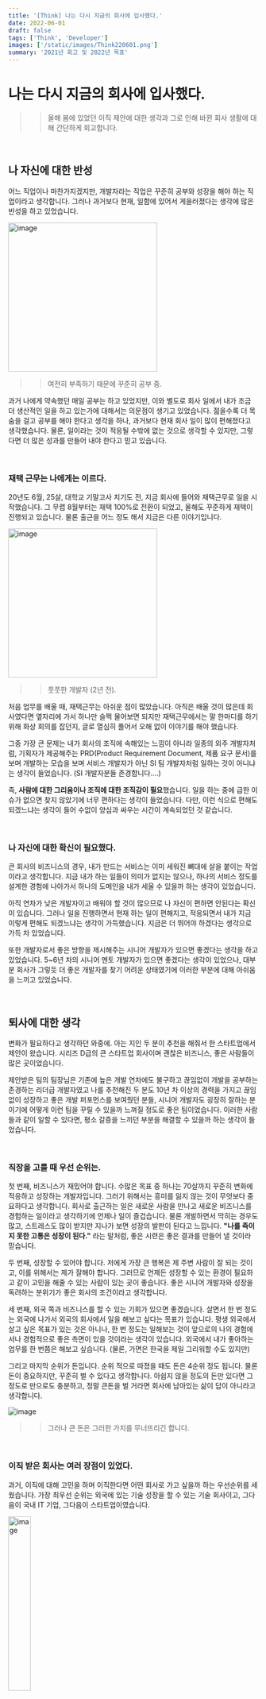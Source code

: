 ```yaml
---
title: '[Think] 나는 다시 지금의 회사에 입사했다.'
date: 2022-06-01
draft: false
tags: ['Think', 'Developer']
images: ['/static/images/Think220601.png']
summary: '2021년 회고 및 2022년 목표'
---
```


# 나는 다시 지금의 회사에 입사했다.

> > 올해 봄에 있었던 이직 제안에 대한 생각과 그로 인해 바뀐 회사 생활에 대해 간단하게 회고합니다.

<br />

## 나 자신에 대한 반성

어느 직업이나 마찬가지겠지만, 개발자라는 직업은 꾸준히 공부와 성장을 해야 하는 직업이라고 생각합니다. 그러나 과거보다 현재, 일함에 있어서 게을러졌다는 생각에 많은 반성을 하고 있었습니다.

<img
  width="300"
  alt="image"
  src="https://user-images.githubusercontent.com/42582516/172510626-a98de7f0-18b7-4c1e-b21a-41ecf2b602f3.png"
/>

> > 여전히 부족하기 때문에 꾸준히 공부 중.

과거 나에게 약속했던 매일 공부는 하고 있었지만, 이와 별도로 회사 일에서 내가 조금 더 생산적인 일을 하고 있는가에 대해서는 의문점이 생기고 있었습니다. 젊을수록 더 목숨을 걸고 공부를 해야 한다고 생각을 하나, 과거보다 현재 회사 일이 많이 편해졌다고 생각했습니다. 물론, 일이라는 것이 적응될 수밖에 없는 것으로 생각할 수 있지만, 그렇다면 더 많은 성과를 만들어 내야 한다고 믿고 있습니다.

<br />

### 재택 근무는 나에게는 이르다.

20년도 6월, 25살, 대학교 기말고사 치기도 전, 지금 회사에 들어와 재택근무로 일을 시작했습니다. 그 무렵 8월부터는 재택 100%로 전환이 되었고, 올해도 꾸준하게 재택이 진행되고 있습니다. 물론 출근을 어느 정도 해서 지금은 다른 이야기입니다.

<img
  width="300"
  alt="image"
  src="https://user-images.githubusercontent.com/42582516/174442888-d6ba1042-4fea-475d-b77c-31af0062c4c9.png"
/>

> > 풋풋한 개발자 (2년 전).

처음 업무를 배울 때, 재택근무는 아쉬운 점이 많았습니다. 아직은 배울 것이 많은데 회사였다면 옆자리에 가서 하나만 슬쩍 물어보면 되지만 재택근무에서는 말 한마디를 하기 위해 화상 회의를 잡던지, 글로 열심히 풀어서 오해 없이 이야기를 해야 했습니다.

그중 가장 큰 문제는 내가 회사의 조직에 속해있는 느낌이 아니라 일종의 외주 개발자처럼, 기획자가 제공해주는 PRD(Product Requirement Document, 제품 요구 문서)를 보며 개발하는 모습을 보며 서비스 개발자가 아닌 SI 팀 개발자처럼 일하는 것이 아니냐는 생각이 들었습니다. (SI 개발자분들 존경합니다….)

즉, **사람에 대한 그리움이나 조직에 대한 조직감이 필요**했습니다. 일을 하는 중에 급한 이슈가 없으면 찾지 않았기에 너무 편하다는 생각이 들었습니다. 다만, 이런 식으로 편해도 되겠느냐는 생각이 들어 수없이 양심과 싸우는 시간이 계속되었던 것 같습니다.

<br />

### 나 자신에 대한 확신이 필요했다.

큰 회사의 비즈니스의 경우, 내가 만드는 서비스는 이미 세워진 뼈대에 살을 붙이는 작업이라고 생각합니다. 지금 내가 하는 일들이 의미가 없지는 않으나, 하나의 서비스 정도를 설계한 경험에 나아가서 하나의 도메인을 내가 세울 수 있을까 하는 생각이 있었습니다.

아직 연차가 낮은 개발자이고 배워야 할 것이 많으므로 나 자신이 편하면 안된다는 확신이 있습니다. 그러나 일을 진행하면서 현재 하는 일이 편해지고, 적응되면서 내가 지금 이렇게 편해도 되겠느냐는 생각이 가득했습니다. 지금은 더 뛰어야 하겠다는 생각으로 가득 차 있었습니다.

또한 개발자로서 좋은 방향을 제시해주는 시니어 개발자가 있으면 좋겠다는 생각을 하고 있었습니다. 5~6년 차의 시니어 멘토 개발자가 있으면 좋겠다는 생각이 있었으나, 대부분 회사가 그렇듯 더 좋은 개발자를 찾기 어려운 상태였기에 이러한 부분에 대해 아쉬움을 느끼고 있었습니다.

<br />

## 퇴사에 대한 생각

변화가 필요하다고 생각하던 와중에. 아는 지인 두 분이 추천을 해줘서 한 스타트업에서 제안이 왔습니다. 시리즈 D급의 큰 스타트업 회사이며 괜찮은 비즈니스, 좋은 사람들이 많은 곳이었습니다.

제안받은 팀의 팀장님은 기존에 높은 개발 연차에도 불구하고 끊임없이 개발을 공부하는 존경하는 리더급 개발자였고 나를 추천해진 두 분도 10년 차 이상의 경력을 가지고 끊임없이 성장하고 좋은 개발 퍼포먼스를 보여줬던 분들, 시니어 개발자도 굉장히 잘하는 분이기에 어떻게 이런 팀을 꾸릴 수 있을까 느껴질 정도로 좋은 팀이었습니다. 이러한 사람들과 같이 일할 수 있다면, 평소 갈증을 느끼던 부분을 해결할 수 있을까 하는 생각이 들었습니다.

<br />

### 직장을 고를 때 우선 순위는.

첫 번째, 비즈니스가 재밌어야 합니다. 수많은 목표 중 하나는 70살까지 꾸준히 변화에 적응하고 성장하는 개발자입니다. 그러기 위해서는 흥미를 잃지 않는 것이 무엇보다 중요하다고 생각합니다. 회사로 출근하는 일은 새로운 사람을 만나고 새로운 비즈니스를 경험하는 일이라고 생각하기에 언제나 일이 즐겁습니다. 물론 개발하면서 막히는 경우도 많고, 스트레스도 많이 받지만 지나가 보면 성장의 발판이 된다고 느낍니다. **"나를 죽이지 못한 고통은 성장이 된다."** 라는 말처럼, 좋은 시련은 좋은 결과를 만들어 낼 것이라 믿습니다.

두 번째, 성장할 수 있어야 합니다. 저에게 가장 큰 행복은 제 주변 사람이 잘 되는 것이고, 이를 위해서는 제가 잘해야 합니다. 그러므로 언제든 성장할 수 있는 환경이 필요하고 같이 고민을 해줄 수 있는 사람이 있는 곳이 좋습니다. 좋은 시니어 개발자와 성장을 독려하는 분위기가 좋은 회사의 조건이라고 생각합니다.

세 번째, 외국 쪽과 비즈니스를 할 수 있는 기회가 있으면 좋겠습니다. 살면서 한 번 정도는 외국에 나가서 외국의 회사에서 일을 해보고 싶다는 목표가 있습니다. 평생 외국에서 살고 싶은 목표가 있는 것은 아니나, 한 번 정도는 일해보는 것이 앞으로의 나의 경험에서나 경험적으로 좋은 측면이 있을 것이라는 생각이 있습니다. 외국에서 내가 좋아하는 업무를 한 번쯤은 해보고 싶습니다. (물론, 가면은 한국을 제일 그리워할 수도 있지만)

그리고 마지막 순위가 돈입니다. 순위 적으로 따졌을 때도 돈은 4순위 정도 됩니다. 물론 돈이 중요하지만, 꾸준히 벌 수 있다고 생각합니다. 아쉽지 않을 정도의 돈만 있다면 그 정도로 만으로도 충분하고, 정말 큰돈을 벌 거라면 회사에 남아있는 삶이 답이 아니라고 생각합니다.

![image](https://user-images.githubusercontent.com/42582516/174430703-56a32339-ac4f-4b4c-bdf8-cbb3d49969c7.png)

> > 그러나 큰 돈은 그러한 가치를 무너뜨리긴 합니다.

<br />

### 이직 받은 회사는 여러 장점이 있었다.

과거, 이직에 대해 고민을 하며 이직한다면 어떤 회사로 가고 싶을까 하는 우선순위를 세웠습니다. 가장 최우선 순위는 외국에 있는 기술 성장을 할 수 있는 기술 회사이고, 그다음이 국내 IT 기업, 그다음이 스타트업이였습니다.

<img
  width="30%"
  alt="image"
  src="https://user-images.githubusercontent.com/42582516/174429635-dbd1a30e-7067-4668-b923-20a580a4feb3.png"
/>

> > 언젠가는 가보고 싶은 회사들.

여기서 제안이 온 회사는 스타트업이라는 기준이었고, 미국 쪽 사업을 핵심으로 하는 회사이기 때문에 특히 마음에 들었습니다. 그리고 미국에 보내서 하는 워크숍이나 여러 의사소통을 영어로 하므로 성장을 할 수 있는 기회가 있는 회사라 판단했습니다. 이직했을 때, 장점은 다음과 같다고 판단했습니다.

첫 번째는 뼈대를 세울 수 있는 경험입니다. 제안이 온 팀에서 이야기를 들었을 때, 구성이 되어 있는 부분이 없기에 처음부터 세울 수 있다는 이야기를 들었을 때 그 부분이 매력이었습니다.

두 번째는 팀 자체에 대한 신뢰였습니다. 몇 분은 같이 일을 해본 경험이 있고, 몇 분은 잘하는 것으로 이미 알고 있던 분이라 같이 일을 해본다면 좋은 성장을 그릴 수 있었습니다.

세 번 째는 메인 서비스 자체는 외국을 준비하기 때문에 어느 정도 일하면서 영어 능력을 기를 수 있다고 판단되었습니다. 특히, 미국 워크숍이나 통역관 등이 있는 부분이 흥미로웠습니다. 다만, 해당 신규 서비스의 방향이 플랫폼이기 때문에 그 부분이 외국의 비즈니스와는 괴리가 있을 수 있다고 판단했습니다.

돈도 나름 많이 줬습니다. 이 정도의 연차에서, 내 실력에서 이 정도 받아도 될까 하는 돈이었습니다.

이러한 장점들을 고려하고, 긴 고민 끝에 회사에 퇴사를 이야기했습니다. 퇴사는 칼집 속의 칼 같기에 확신을 하고 뽑아야 하는데, 이때는 대략 90% 정도의 확신을 하고 뽑았던 것 같습니다.

<br />

## 왜 퇴사를 하지 않았는가.

### 퇴사를 이야기하고서.

퇴사 이후, 면담을 7번 정도 진행했습니다. 팀장님이랑 두 번, 실장님이랑 두 번, 본부장님과 한번, 기획 쪽 팀장님과 실장님과 한 번씩 면담을 진행하며 짧은 2년의 개발자의 삶을 되돌아보는 과정을 가졌습니다.

<img
  width="500"
  alt="image"
  src="https://user-images.githubusercontent.com/42582516/174429844-6d535e29-c22b-4750-848b-c320a3eb8cc4.png"
/>

> > 개인 깃, 회사 깃은 비밀. 다음 글에서 공유하겠습니다.

<br />

### 변화와 위기 속에 기회가 생긴다.

이직을 생각하고 있을 때, 사수님도 비슷한 시기에 나가려고 하는 것을 알았습니다. 회사에서 하는 도메인을 지금까지는 두 명이 처리하고 있고, 인증이나 로그인 쪽도 담당하기 때문에 서비스의 윤활유 역할을 하는데 둘 다 나가는 상황이 오면 어느 정도 회사에서는 손해가 있는 상황이었습니다. 다만 이러한 부분이 퇴사를 결정할 때 고려할 측면이 아니라는 것을 잘 알고 있습니다.

그러나, 사수님이 나가게 되면 팀에서 저보다 오래 있었던 사람은 팀장님만 남게 되는 것이고 이러한 변화가 저에게 기회가 될 수 있다고 생각했습니다. 경력으로 가는 길은 어느 정도의 자기 색을 만드는 과정이라고 생각합니다. 이러한 변화는 저에게 기회가 올 것으로 생각했고, 회사의 서비스를 만들면서 나의 색을 통해서 회사와 저 스스로 성장을 할 수 있는 기회라고 판단했습니다.

비즈니스 적으로 더 해보고 싶은 부분이 많았습니다. 기업에서 중요한 부분은 비즈니스라고 생각합니다. 개인적으로 생각하는 개발자가 회사에서 중요한 부분을 비율로 따지면 비즈니스가 60%, 개발이 20%, 의사소통이 20% 정도라고 생각할 정도로 비즈니스를 중요하게 생각합니다. 그리고 저 또한 개발보다는 비즈니스를 좋아합니다. 기술적으로 더 성장할 좋은 회사가 많지만, 비즈니스로 이러한 기회에서 내 의견을 피력하며 큰 비즈니스를 만들 기회는 거의 없다고 생각했습니다. 이러한 비즈니스 경험을 내가 체득하지 못하고 떠난다면 아쉬울 것으로 판단했습니다. 현재 시점의 회사는 극심한 변화의 순간이라고 판단했고, 최근의 매각이슈가 끝나고 내부 정리가 끝나고 더 나은 방향으로 갈 수 있는 중요한 갈림길이라고 판단했습니다. 이러한 변화는 저에게 기회라고 믿습니다.

<img
  width="600"
  alt="image"
  src="https://user-images.githubusercontent.com/42582516/174429752-35fca5b1-0e94-46c1-b52b-3d2d3aebe9af.JPG"
/>

> > 취미 활동인 유화, 글이 길어서 잠시 환기.

회사에서 내 색을 만들어가는 과정에서 그 부분의 마무리를 만들고 싶었습니다. 회사에 와서 업무시간 외에 따로 투자하여 기술 블로그를 런칭시키고 현재는 활성화 관련하여 리드하고 있으며 코딩 테스트 출제 위원이나, 문화적으로 좋은 방향을 제시하고 있습니다. 이러한 부분이 현재 어느 정도 자리를 잡고 있고 더 나아갈 방향이 있어서 책임감을 느끼고 끝을 보고 싶었습니다.

개발자로서 끊임없이 배우고, 더 좋은 비즈니스를 만들 수 있는 사람이 되는 것이 목표이기 때문에 너무 급하게 가지 말자는 생각을 되뇌고 있습니다. 꾸준함을 통해서 마지막에는 성과를 만드는 사람이 되는 것을 목표로 하고 있습니다. 부족한 실력으로 시작했으나 끝에서는 창대하기를 바라기 때문에 성장과 발전을 최우선으로 지향하고 있습니다. 최근 사회 분위기가 직업의 가치가 의미가 퇴색해지고 주변에 수많은 사람이 이직을 하고, 위기감을 느끼는 상황이지만 남들과 비교하지 않고 저의 길을 가기로 했습니다.

회사에서도 많은 피드백, 더 재미있는 비즈니스를 제공해주는 약속을 받았습니다. 물론, 누군가는 그거를 믿냐고 이야기할 수 있지만 제가 만드는 그 비즈니스가 최고의 비즈니스가 되도록 하는 것은 저의 노력과 능력이라고 생각합니다. 그렇기에 아쉬움이 없습니다.

**도망친 곳에 천국은 없다.** 내가 지금 나간다면 도전이 아니라 도망이 될 것 같다고 판단되었습니다. 진짜 눈물 흘릴 정도로 최선을 다해보고 아쉬움이 없을 때까지 해보고 싶습니다.

<img
  width="600"
  alt="image"
  src="https://user-images.githubusercontent.com/42582516/174430392-7fb36c83-8fb7-430c-86a5-ab64a55dacfd.JPG"
/>

> > 천국이랑 제일 가까운 곳

<br />

## 나는 그래서 이렇게 일한다.

업무 스크럼을 늘렸습니다. 가장 큰 목적은 "우리는 같이 일하는 사람이다."입니다. 신입으로서, 회사에 처음 왔을 때 혼자라는 느낌의 큰 아쉬움이 있었기 때문에 새로 들어온 사람들이 그러한 느낌을 받지 않았으면 이라는 생각이 들었습니다. 팀이라는 조직이라는 느낌을 못 준다면 사람들이 퇴사한다는 책을 읽은 적이 있습니다. 이러한 부분에서 팀장님과 많은 이야기를 했고, 어느 정도의 시행착오를 만들며 성장하고 있습니다. 다만, 스크럼이 일을 위한 일이 되지 않도록, 서로에게 부담을 주지 않도록 가장 많이 신경을 쓰고 있습니다. 같이 일하며 서로 도울 수 있는 자리가 되도록 노력하고 있습니다. (받아들이는 뜻에서는 어떨지 모르겠지만, 팀에서 사실 나이로는 가장 막내이기 때문에 더 편하게 의견을 피력할 수 있는 게 장점입니다.)

기획자와 주간 회의를 새로 만들었습니다. 좋은 서비스를 만들 수 있도록 서로의 방향성을 합치는 새로운 회의를 만들었습니다. 그러한 자리에서 기존에 있었던 문제이지만 이를 일정상의 이유로 밀려진 업무들, 기획자가 원래의 일인 기획이 아니라 반복 업무로 인해 시간이 뺏기고 있는 고질적인 문제들 등을 모아서 같이 해결할 수 있는 자리입니다. 회사에서 중요한 것은 비즈니스고, 이를 도와주는 역할이 개발자라고 생각합니다. 개발자로서 다른 사람들이 더 잘할 수 있도록 노력해야 하며 반복적이고 의미 없는 시간을 없애주는 역할도 개발자의 역할이라고 생각합니다. 그렇기에 야근하더라도 해야 하는 일이라 이해되면, 언제든 할 수 있습니다.

남기로 했을 때, 다른 분들에게 한 약속이 있습니다. **이제부터는 노력하는 과정이 아니라, 성과로 증명해야 하는 순간이 온 것 같다. 그리고 그러한 부분에서 방향이 이상하다면 언제든 꾸짖음과 피드백을 달라라고 이야기했습니다.** 매일 성장을 하여 그런 사람이 되기를 간절히 바랍니다. 그러한 부분을 통해 주변 사람들이 더 성공할 수 있도록 좋은 사람이 되고 싶습니다.
